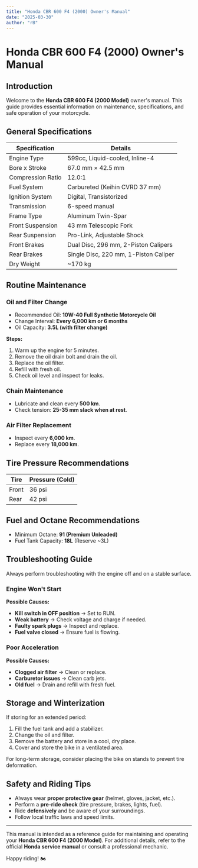 ```yaml
---
title: "Honda CBR 600 F4 (2000) Owner's Manual"
date: "2025-03-30"
author: "rB"
---
```



# Honda CBR 600 F4 (2000) Owner's Manual

## Introduction
Welcome to the **Honda CBR 600 F4 (2000 Model)** owner's manual. This guide provides essential information on maintenance, specifications, and safe operation of your motorcycle.

## General Specifications

| Specification      | Details |
|------------------|---------|
| Engine Type      | 599cc, Liquid-cooled, Inline-4 |
| Bore x Stroke   | 67.0 mm × 42.5 mm |
| Compression Ratio | 12.0:1 |
| Fuel System     | Carbureted (Keihin CVRD 37 mm) |
| Ignition System | Digital, Transistorized |
| Transmission    | 6-speed manual |
| Frame Type      | Aluminum Twin-Spar |
| Front Suspension | 43 mm Telescopic Fork |
| Rear Suspension  | Pro-Link, Adjustable Shock |
| Front Brakes    | Dual Disc, 296 mm, 2-Piston Calipers |
| Rear Brakes     | Single Disc, 220 mm, 1-Piston Caliper |
| Dry Weight      | ~170 kg |

## Routine Maintenance

### Oil and Filter Change
- Recommended Oil: **10W-40 Full Synthetic Motorcycle Oil**
- Change Interval: **Every 6,000 km or 6 months**
- Oil Capacity: **3.5L (with filter change)**

**Steps:**
1. Warm up the engine for 5 minutes.
2. Remove the oil drain bolt and drain the oil.
3. Replace the oil filter.
4. Refill with fresh oil.
5. Check oil level and inspect for leaks.

### Chain Maintenance
- Lubricate and clean every **500 km**.
- Check tension: **25-35 mm slack when at rest**.

### Air Filter Replacement
- Inspect every **6,000 km**.
- Replace every **18,000 km**.

## Tire Pressure Recommendations
| Tire | Pressure (Cold) |
|------|---------------|
| Front | 36 psi |
| Rear  | 42 psi |

## Fuel and Octane Recommendations
- Minimum Octane: **91 (Premium Unleaded)**
- Fuel Tank Capacity: **18L** (Reserve ~3L)

## Troubleshooting Guide

<Warning> Always perform troubleshooting with the engine off and on a stable surface. </Warning>

### Engine Won't Start
**Possible Causes:**
- **Kill switch in OFF position** → Set to RUN.
- **Weak battery** → Check voltage and charge if needed.
- **Faulty spark plugs** → Inspect and replace.
- **Fuel valve closed** → Ensure fuel is flowing.

### Poor Acceleration
**Possible Causes:**
- **Clogged air filter** → Clean or replace.
- **Carburetor issues** → Clean carb jets.
- **Old fuel** → Drain and refill with fresh fuel.

## Storage and Winterization
If storing for an extended period:
1. Fill the fuel tank and add a stabilizer.
2. Change the oil and filter.
3. Remove the battery and store in a cool, dry place.
4. Cover and store the bike in a ventilated area.

<Note> For long-term storage, consider placing the bike on stands to prevent tire deformation. </Note>

## Safety and Riding Tips
- Always wear **proper protective gear** (helmet, gloves, jacket, etc.).
- Perform a **pre-ride check** (tire pressure, brakes, lights, fuel).
- Ride **defensively** and be aware of your surroundings.
- Follow local traffic laws and speed limits.

---

This manual is intended as a reference guide for maintaining and operating your **Honda CBR 600 F4 (2000 Model)**. For additional details, refer to the official **Honda service manual** or consult a professional mechanic.

Happy riding! 🏍️
